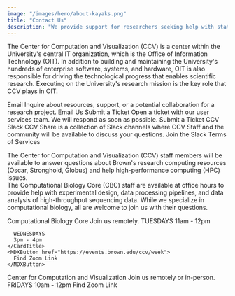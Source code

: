 ```yaml
---
image: "/images/hero/about-kayaks.png"
title: "Contact Us"
description: "We provide support for researchers seeking help with statistical modeling, machine learning, data mining, data visualization, computational biology, high-performance computing, and software engineering."
---
```


<SectionHeader title="Contact Us" />

The Center for Computation and Visualization (CCV) is a center within the University's central IT organization, which is the Office of Information Technology (OIT). In addition to building and maintaining the University's hundreds of enterprise software, systems, and hardware, OIT is also responsible for driving the technological progress that enables scientific research. Executing on the University's research mission is the key role that CCV plays in OIT.

<Card>
  <CardContent>
    <CardHeader>
      <Icon iconName="FaEnvelopeOpenText" />
      Email
    </CardHeader>
    <CardDescription>
      Inquire about resources, support, or a potential collaboration for a research project.
    </CardDescription>
    <MDXButton href="mailto:support@ccv.brown.edu">
      Email Us
    </MDXButton>
  </CardContent>
</Card>

<Card>
  <CardContent>
    <CardHeader>
      <Icon iconName="FaTicketAlt" />
      Submit a Ticket
    </CardHeader>
    <CardDescription>
      Open a ticket with our user services team. We will respond as soon as possible.
    </CardDescription>
    <MDXButton href="mailto:support@ccv.brown.edu">
      Submit a Ticket
    </MDXButton>
  </CardContent>
</Card>

<Card>
  <CardContent>
    <CardHeader>
      <Icon iconName="FaSlack" />
      CCV Slack
    </CardHeader>
    <CardDescription>
      CCV Share is a collection of Slack channels where CCV Staff and the community will be available to discuss your questions.
    </CardDescription>
    <MDXButton href="https://join.slack.com/t/ccv-share/shared_invite/enQtODY5OTQ3MTk0ODU1LTM4OWQyZjVlYWRmY2QxNWEyZjQ0NzEwMmRlNTRlZjYyMjM1Y2U5MDU1ZGFmMmRhZWIzNjliYmQzYTBiMzY2NzU">
      Join the Slack
    </MDXButton>
    <MDXButton href="/images/Terms_of_Service_Slack.pdf">
      Terms of Services
    </MDXButton>
  </CardContent>
</Card>

<SectionHeader title="Office Hours" />

The Center for Computation and Visualization (CCV) staff members will be available to answer questions about Brown's research computing resources (Oscar, Stronghold, Globus) and help high-performance computing (HPC) issues.  
The Computational Biology Core (CBC) staff are available at office hours to provide help with experimental design, data processing pipelines, and data analysis of high-throughput sequencing data. While we specialize in computational biology, all are welcome to join us with their questions.

<Card>
  <CardContent>
    <CardHeader>Computational Biology Core</CardHeader>
    <CardDescription>Join us remotely.</CardDescription>
    <CardTitle>
      TUESDAYS  
      11am - 12pm  
      
      WEDNESDAYS  
      3pm - 4pm
    </CardTitle>
    <MDXButton href="https://events.brown.edu/ccv/week">
      Find Zoom Link
    </MDXButton>
  </CardContent>
</Card>

<Card>
  <CardContent>
    <CardHeader>Center for Computation and Visualization</CardHeader>
    <CardDescription>Join us remotely or in-person.</CardDescription>
    <CardTitle>
      FRIDAYS  
      10am - 12pm
    </CardTitle>
    <MDXButton href="https://events.brown.edu/ccv/week">
      Find Zoom Link
    </MDXButton>
  </CardContent>
</Card>

 